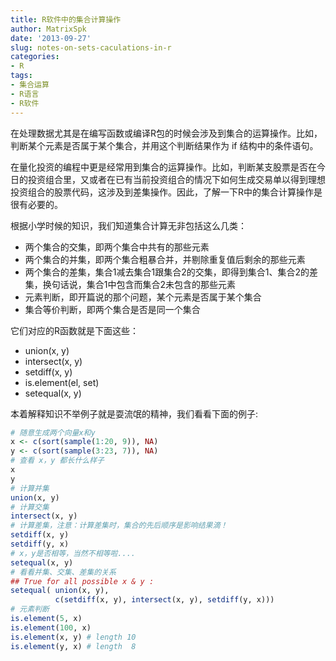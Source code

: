 ```yaml
---
title: R软件中的集合计算操作
author: MatrixSpk
date: '2013-09-27'
slug: notes-on-sets-caculations-in-r
categories:
- R
tags:
- 集合运算
- R语言
- R软件
---
```

在处理数据尤其是在编写函数或编译R包的时候会涉及到集合的运算操作。比如，判断某个元素是否属于某个集合，并用这个判断结果作为 if 结构中的条件语句。

在量化投资的编程中更是经常用到集合的运算操作。比如，判断某支股票是否在今日的投资组合里，又或者在已有当前投资组合的情况下如何生成交易单以得到理想投资组合的股票代码，这涉及到差集操作。因此，了解一下R中的集合计算操作是很有必要的。

根据小学时候的知识，我们知道集合计算无非包括这么几类：

* 两个集合的交集，即两个集合中共有的那些元素
* 两个集合的并集，即两个集合粗暴合并，并剔除重复值后剩余的那些元素
* 两个集合的差集，集合1减去集合1跟集合2的交集，即得到集合1、集合2的差集，换句话说，集合1中包含而集合2未包含的那些元素
* 元素判断，即开篇说的那个问题，某个元素是否属于某个集合
* 集合等价判断，即两个集合是否是同一个集合

它们对应的R函数就是下面这些：

* union(x, y)
* intersect(x, y)
* setdiff(x, y)
* is.element(el, set)
* setequal(x, y)

本着解释知识不举例子就是耍流氓的精神，我们看看下面的例子:

```R
# 随意生成两个向量x和y
x <- c(sort(sample(1:20, 9)), NA)
y <- c(sort(sample(3:23, 7)), NA)
# 查看 x，y 都长什么样子
x
y
# 计算并集
union(x, y)
# 计算交集
intersect(x, y)
# 计算差集，注意：计算差集时，集合的先后顺序是影响结果滴！
setdiff(x, y)
setdiff(y, x)
# x，y是否相等，当然不相等啦....
setequal(x, y)
# 看看并集、交集、差集的关系
## True for all possible x & y :
setequal( union(x, y),
          c(setdiff(x, y), intersect(x, y), setdiff(y, x)))
# 元素判断
is.element(5, x)
is.element(100, x)
is.element(x, y) # length 10
is.element(y, x) # length  8
```

